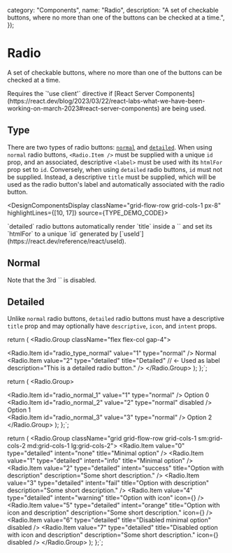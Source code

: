 

  category: "Components",
  name: "Radio",
  description: "A set of checkable buttons, where no more than one of the buttons can be checked at a time.",
});

# Radio

A set of checkable buttons, where no more than one of the buttons can be checked at a time.

<Callout>
  Requires the `'use client'` directive if [React Server Components](https://react.dev/blog/2023/03/22/react-labs-what-we-have-been-working-on-march-2023#react-server-components) are being used.
</Callout>

## Type

There are two types of radio buttons: [`normal`](#normal) and [`detailed`](#detailed). When using `normal` radio buttons, `<Radio.Item />` must be supplied with a unique `id` prop, and an associated, descriptive `<label>` must be used with its `htmlFor` prop set to `id`. Conversely, when using `detailed` radio buttons, `id` must not be supplied. Instead, a descriptive `title` must be supplied, which will be used as the radio button's label and automatically associated with the radio button.

<DesignComponentsDisplay className="grid-flow-row grid-cols-1 px-8" highlightLines={[10, 17]} source={TYPE_DEMO_CODE}>
  <RadioTypeDemo />
</DesignComponentsDisplay>

<Callout intent="none">
  `detailed` radio buttons automatically render `title` inside a `<label>` and set its `htmlFor` to a unique `id` generated by [`useId`](https://react.dev/reference/react/useId).
</Callout>

## Normal

<DesignComponentsDisplay source={NORMAL_DEMO_CODE}>
  <RadioNormalDemo />
</DesignComponentsDisplay>

<Callout intent="none">
  Note that the 3rd `<Radio.Item />` is disabled.
</Callout>

## Detailed

Unlike `normal` radio buttons, `detailed` radio buttons must have a descriptive `title` prop and may optionally have `descriptive`, `icon`, and `intent` props.

<DesignComponentsDisplay className="grid-flow-row grid-cols-1 px-4 sm:px-8" source={DETAILED_DEMO_CODE}>
  <RadioDetailedDemo />
</DesignComponentsDisplay>



  return (
    <Radio.Group className="flex flex-col gap-4">
      <div className="flex items-center gap-1.5">
        <Radio.Item id="radio_type_normal" value="1" type="normal" />
        <label htmlFor="radio_type_normal" className="text-sm font-medium text-gray-12">
          Normal
        </label>
      </div>
      <Radio.Item
        value="2"
        type="detailed"
        title="Detailed" // <- Used as label
        description="This is a detailed radio button."
      />
    </Radio.Group>
  );
};`;



  return (
    <Radio.Group>
      <div className="flex items-center gap-1.5">
        <Radio.Item id="radio_normal_1" value="1" type="normal" />
        <label htmlFor="radio_normal_1" className="text-sm font-medium text-gray-12">
          Option 0
        </label>
      </div>
      <div className="flex items-center gap-1.5">
        <Radio.Item id="radio_normal_2" value="2" type="normal" disabled />
        <label htmlFor="radio_normal_2" className="text-sm font-medium text-gray-12">
          Option 1
        </label>
      </div>
      <div className="flex items-center gap-1.5">
        <Radio.Item id="radio_normal_3" value="3" type="normal" />
        <label htmlFor="radio_normal_3" className="text-sm font-medium text-gray-12">
          Option 2
        </label>
      </div>
    </Radio.Group>
  );
};`;




  return (
    <Radio.Group className="grid grid-flow-row grid-cols-1 sm:grid-cols-2 md:grid-cols-1 lg:grid-cols-2">
      <Radio.Item value="0" type="detailed" intent="none" title="Minimal option" />
      <Radio.Item value="1" type="detailed" intent="info" title="Minimal option" />
      <Radio.Item value="2" type="detailed" intent="success" title="Option with description" description="Some short description." />
      <Radio.Item value="3" type="detailed" intent="fail" title="Option with description" description="Some short description." />
      <Radio.Item value="4" type="detailed" intent="warning" title="Option with icon" icon={<Circle />} />
      <Radio.Item value="5" type="detailed" intent="orange" title="Option with icon and description" description="Some short description." icon={<Circle />} />
      <Radio.Item value="6" type="detailed" title="Disabled minimal option" disabled />
      <Radio.Item value="7" type="detailed" title="Disabled option with icon and description" description="Some short description." icon={<Circle />} disabled />
    </Radio.Group>
  );
};`;
